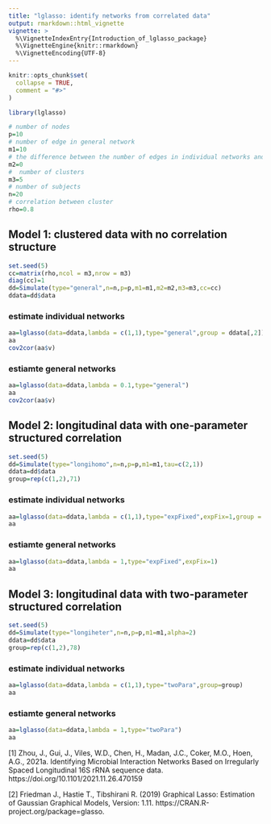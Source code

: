 ```yaml
---
title: "lglasso: identify networks from correlated data"
output: rmarkdown::html_vignette
vignette: >
  %\VignetteIndexEntry{Introduction_of_lglasso_package}
  %\VignetteEngine{knitr::rmarkdown}
  %\VignetteEncoding{UTF-8}
---
```


```r
knitr::opts_chunk$set(
  collapse = TRUE,
  comment = "#>"
)
```







```r
library(lglasso)
```



```r
# number of nodes
p=10
# number of edge in general network
m1=10
# the difference between the number of edges in individual networks and general network
m2=0
#  number of clusters
m3=5
# number of subjects
n=20
# correlation between cluster
rho=0.8

```

## Model 1: clustered data with no correlation structure
```r
set.seed(5)
cc=matrix(rho,ncol = m3,nrow = m3)
diag(cc)=1
dd=Simulate(type="general",n=n,p=p,m1=m1,m2=m2,m3=m3,cc=cc)
ddata=dd$data
```

### estimate individual networks
```r
aa=lglasso(data=ddata,lambda = c(1,1),type="general",group = ddata[,2])
aa
cov2cor(aa$v)
```

### estiamte general networks

```r
aa=lglasso(data=ddata,lambda = 0.1,type="general")
aa
cov2cor(aa$v)
```

## Model 2: longitudinal data with one-parameter structured correlation 


```r

set.seed(5)
dd=Simulate(type="longihomo",n=n,p=p,m1=m1,tau=c(2,1))
ddata=dd$data
group=rep(c(1,2),71)
```


### estimate individual networks

```r
aa=lglasso(data=ddata,lambda = c(1,1),type="expFixed",expFix=1,group = group)
aa
```


### estiamte general networks

```r
aa=lglasso(data=ddata,lambda = 1,type="expFixed",expFix=1)
aa
```


## Model 3: longitudinal data with two-parameter structured correlation 

```r

set.seed(5)
dd=Simulate(type="longiheter",n=n,p=p,m1=m1,alpha=2)
ddata=dd$data
group=rep(c(1,2),78)
```


### estimate individual networks

```r
aa=lglasso(data=ddata,lambda = c(1,1),type="twoPara",group=group)
aa
```


### estiamte general networks

```r
aa=lglasso(data=ddata,lambda = 1,type="twoPara")
aa
```




[1] Zhou, J., Gui, J., Viles, W.D., Chen, H., Madan, J.C., Coker, M.O., Hoen, A.G., 2021a. Identifying Microbial Interaction Networks Based on Irregularly Spaced Longitudinal 16S rRNA sequence data. https://doi.org/10.1101/2021.11.26.470159



[2] Friedman J., Hastie T., Tibshirani R. (2019)  Graphical Lasso: Estimation of Gaussian Graphical Models, Version: 1.11. https://CRAN.R-project.org/package=glasso. 

